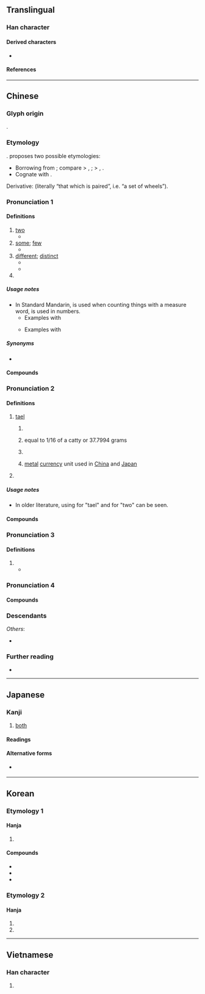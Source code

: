 {{also|両|两}}
{{character info}}
{{character info|0xf978}}
==Translingual==
{{Han simplified forms|兩|両|两}}
{{stroke order|type=animate}}

===Han character===
{{Han char|rn=11|rad=入|as=06|sn=8|four=10227|canj=MLBO|ids=⿻帀𠓜}}

====Derived characters====
* {{l|mul|[[倆]], [[啢]], [[掚]], [[緉]], [[脼]], [[蜽]], [[裲]], [[輛]], [[魎]], [[㔝]], [[䓣]], [[䠃]], [[䩫]], [[𣍷]], [[𣓈]], [[𣼣]], [[𥇑]], [[𨨄]], [[𩗾]], [[𦑅]], [[𠬙]], [[𢎏]], [[𥮩]], [[𧶪]], [[𩀝]], [[𩭫]], [[𩳮]]}}

====References====
{{Han ref|kx=0126.130|dkj=01436|dj=0272.110|hdz=10024.020|uh=5169}}
{{Han ref|uh=F978}}

----

==Chinese==
{{zh-forms|s=两|alt=両-especially “tael”,㒳,𭃂}}

===Glyph origin===
{{Han etym}}
{{Han compound|一|㒳|ls=ic}}.

===Etymology===
{{unknown|zh}}. {{zh-ref|Schuessler (2007)}} proposes two possible etymologies:
* Borrowing from {{bor|zh|qfa-tak}}; compare {{cog|tai-pro|*rawᴬ||we}} > {{cog|th|เรา||we}}, {{cog|za|raeuz||we (inclusive)}}; {{cog|qfa-kms-pro|*hra¹||two}} > {{cog|kmc|yac||two}}, {{cog|swi|xgaz||two}}.
* Cognate with {{cog|bo|སྲང||balance; scale; weight; unit of weight}}.

Derivative: {{och-l|輛|chariot}} (literally “that which is paired”, i.e. “a set of wheels”).

===Pronunciation 1===
{{zh-pron
|m=liǎng
|m-s=niang3
|dg=лён3
|c=loeng5
|c-t=liang2
|h=pfs=lióng;gd=liong3
|md=lâng/liōng
|md_note=lâng - vernacular; liōng - literary
|mn=xm,tp,kh,tn,sx,yl,km,mg,hc,tc,sg:nn̄g/qz,lk,ph:nňg/zz,pn:nō͘/xm,qz,tw:lióng/zz:liáng
|mn_note=nn̄g/nňg/nō͘ - vernacular; lióng - literary
|mn-t=no6/liang2
|mn-t_note=no6 - vernacular; liang2 - literary
|w=3lian
|mc=1
|oc=1
|ma=y
|cat=num,pn,det
}}

====Definitions====
{{zh-hanzi}}

# [[two]]
#* {{zh-x|兩 隻 熱氣球|'''two''' hot air balloons}}
# [[some]]; [[few]]
#* {{zh-x|你們 這 兩 天 真 夠 辛苦 的。|You've really been working hard the past '''few''' days.}}
# [[different]]; [[distinct]]
#* {{zh-x|兩樣|difference}}
#* {{zh-x|我們 說 的 是 兩 回 事。|We are talking about '''different''' things.}}
# {{surname|zh}}

=====Usage notes=====
* In Standard Mandarin, {{zh-l|兩}} is used when counting things with a measure word, {{zh-l|二}} is used in numbers.
** Examples with {{zh-l|兩}}
**: {{zh-x|兩 個 人|two people}}
**: {{zh-x|兩 年|two years}}
** Examples with {{zh-l|二}}
**: {{zh-x|二十|twenty (literally "two tens")}}
**: {{zh-x|第二|second}}

=====Synonyms=====
* {{zh-l|二|two}}

====Compounds====
{{zh-der|兩岸|兩敗俱傷|兩班倒|兩半|兩半兒|兩邊|兩點水兒|兩股勁|兩股勁兒|兩廣|兩漢|兩湖|兩虎相鬥|兩回事|兩回事兒|兩極|兩件套|兩可|兩口兒|兩口子|兩立|兩利|兩面|兩旁|兩棲|兩棲動物|兩棲植物|兩歧|兩三天|兩世為人|兩手|兩手兒|兩說着|兩頭|兩頭兒|兩下裡|兩性|兩樣|兩翼|兩院制|兩造|兩着兒|兩者|兩張皮|公私兩全|兩撇鬍|兩當一|三好兩歹|依違兩可|兩抵|兩部鼓吹|三腳兩步|一魚兩吃|兩世姻緣|一簧兩舌|兩河流域|兩都|兩全其美|兩淮|兩扇皮|兩便|兩頭三面|兩眼發直|兩相情願|一絲兩氣|兩曜|一舉兩用|一刀兩斷|兩勢|兩接|兩極觀點|兩上領|一街兩巷|兩邊廂|兩口|兩頭春|三好兩歉|執兩用中|一口兩匙|兩事家|公私兩盡|兩丱|三窩兩塊|兩棲演員|三天兩頭|兩重人格|兩把刷子|兩全|兩賴子|依阿兩可|兩廂|三男兩女|兩手空空|判若兩人|一舉兩便|兩句半|兩難論證|兩眼|兩袖清風|兩稅法|兩把頭|兩路人|一床兩好|三瓦兩舍|三湯兩割|兩瞪眼|一舉兩得|兩棲作戰|兩宋|兩處為難|二心兩意|三好兩怯|兩重親|兩頭不著|兩頭大|小兩口兒|兩訖|兩粵|兩小無猜|兩下子|三兩|兩次三番|一身兩役|一雙兩好|三言兩句|兩晉|忠孝兩全|兩手過膝|公私兩便|兩兩三三|三差兩錯|兩娘女|三般兩樣|命運兩濟|兩棲部隊|三冬兩夏|一國兩制|心懸兩地|心口兩樣|兩用|兩鼠鬥穴|三番兩次|兩三下|兩白日|兩公婆|兩葉掩目|兩老|兩腿發軟|三步兩步|兩頰|兩頭三緒|兩腳書櫥|兩爺子|一刀兩段|兩眼翻白|兩意|兩勢下|兩破三|兩不相下|兩頭蛇|勢不兩立|人財兩空|兩心|三長兩短|兩廂情願|三回兩轉|兩頭做大|兩榜|兩舌|兩次運球|兩截|左右兩難|兩黨制|兩江|兩腳貨|兩氏旁人|人財兩失|兩腳寫字|一絲兩縷|兩婦三妻|三言兩語|德容兩全|兩難|兩都賦|兩下|三三兩兩|三頭兩緒|兩儀|夫妻兩口|一言兩語|三頭兩日|兩道三科|兩情相悅|兩袒|兩極化|兩虎相爭|兩京|一搭兩用|兩樣三般|兩碼事|兩伊戰爭|兩頭白面|兩瞽相扶|公私兩濟|兩姓之好|兩頭白麵|兩鬢飛霜|兩腋生風|兩腳直跳|兩姨親|三口兩口|一石兩鳥|兩邊倒|兩不找|兩腳規|兩兩相比|兩虎共鬥|一長兩短|兩越|兩豆塞耳|兩言|兩端|兩眼圓睜|兩相好|兩目昏花|兩犀|兩片罐|兩浙|兩日三朝|兩截子|兩坐|兩合公司|兩兩|兩側|兩不相欠|兩無猜疑|勢不兩存|人地兩疏|三兩步|模稜兩可|摸稜兩可|明兩|沒有兩樣|海峽兩岸|摸棱兩可|有兩日|無兩|清風兩袖|模棱兩可|持兩端|有兩下子|麥穗兩歧|麥秀兩歧|話分兩頭|這兩天|銀貨兩訖|黑白兩道|騎兩頭馬|首施兩端|首尾兩端|陰陽兩隔|臺兩|難以兩全|首鼠兩端|誓不兩立|音問兩絕|過兩天|進退兩難|翻兩番|色藝兩絕|兩河|兩峪|兩個聲|兩河口|三三兩兩|兩點水|兩坪|三天兩頭|每兩}}

===Pronunciation 2===
{{zh-wp|zh:兩|zh:銀兩|yue:両|yue:銀兩}}
{{zh-pron
|m=liǎng
|c=loeng5-2,loeng5
|c-t=liang2
|h=pfs=liông
|md=liōng
|mn=xm,qz,kh,tp,lk,sx,yl,km,mg,hc,tc:niú/zz,tn:nió͘/pn:niáu
|mn-t=niên2/nion2
|mn-t_note=niên2 - Chaozhou; nion2 - Shantou
|w=3lian
|mc=1
|oc=1
|ma=y
|cat=cls
}}

====Definitions====
{{zh-hanzi}}

# [[tael]] {{gloss|a [[traditional]] [[unit]] of [[weight]]}}
## {{lb|zh|Mainland China}} {{zh-short|市兩|market tael, equal to 1/10 of a [[catty]] or 50 [[gram]]s}}
## {{lb|zh|Hong Kong}} equal to 1/16 of a catty or 37.7994 grams
## {{lb|zh|Taiwan}} {{zh-short|臺兩|Taiwanese tael, equal to 1/16 of a catty or 37.5 grams}}
## {{lb|zh|historical}} [[metal]] [[currency]] unit used in [[China]] and [[Japan]]
# {{zh-short|公兩|[[hectogram]]}}

=====Usage notes=====
* In older literature, using {{zh-l|両|tr=-}} for "tael" and {{zh-l|兩|tr=-}} for "two" can be seen.

====Compounds====
{{zh-der|斤兩|公兩|觔兩|臺兩|英兩|銖兩|銀兩|六兩河|有斤兩|四兩棉花|半斤八兩|八兩半斤|分金掰兩|搬斤播兩|掂斤抹兩|掂斤估兩|秤斤注兩|短斤缺兩|掂斤播兩|銖兩悉稱|彈斤估兩|缺斤少兩|幾斤幾兩|分斤撥兩|不識斤兩|分斤較兩|偷斤減兩|分斤掰兩|缺斤短兩|論斤估兩|彈觔估兩|分星擘兩|擘兩分星}}

===Pronunciation 3===
{{zh-pron
|m=liàng
|c=loeng6
|mc=2
|oc=n,2
|cat=cls
}}

====Definitions====
{{zh-hanzi}}

# {{zh-original|輛}}
#* {{zh-x|之子 于歸，百 兩{liàng} 御 之。|This young lady is going to her future home;<br>A hundred '''carriages''' are meeting her.|ref=Shijing}}

===Pronunciation 4===
{{zh-see|魎|v}}

====Compounds====
{{zh-der|罔兩|}}

===Descendants===
{{CJKV||りょう|j2=りゃん|s=両|량|lưỡng|v2=lượng}}
''Others'':
* {{desc|vi|bor=1|-}} {{vi-l|lạng|兩|[[tael]]; [[hectogram]]}}

===Further reading===
* {{thcwd|3599}}

{{zh-cat|Units of measure|Beginning|Elementary|Two}}

{{catlangname|zh|cardinal numbers}}

----

==Japanese==
{{ja-kanji forms|両|兩}}

===Kanji===
{{ja-kanji|grade=uc|rs=入06|shin=両}}

# [[both]]

====Readings====
{{ja-readings
|goon=りょう<りやう
|kanon=りょう<りやう
|toon=りゃん
|kun=ころ-, ふた-つ, もろ-
}}

====Alternative forms====
* {{l|ja|两}} {{qualifier|also kyūjitai}}

----

==Korean==

===Etymology 1===

====Hanja====
{{ko-hanja|두|량||양}}

# {{hanja form of|량|[[both]]}}

====Compounds====
* {{ko-l|양반|{{q|historical}} [[yangban]] [[class]] in [[Korea]]|兩班}}
* {{ko-l|양성|both [[sexes]]|兩性}}
* {{ko-l|양서류|[[amphibian]]|[[兩棲]][[類]]}}

===Etymology 2===

====Hanja====
{{ko-hanja|냥|냥||양}}

# {{hanja form of|냥|{{lb|ko|archaic}} {{q|units of measure}} a [[liang]] or [[tael]], a [[unit]] of [[weight]] [[equivalent]] to [[about]] 40{{nbsp}}[[g]]}}
# {{hanja form of|냥|{{lb|ko|archaic}} {{q|units of coinage}} a nyang}}

----

==Vietnamese==

===Han character===
{{vi-readings|reading=[[lưỡng]], [[lạng]]|rs=入06}}

# {{rfdef|vi|sort=入06}}